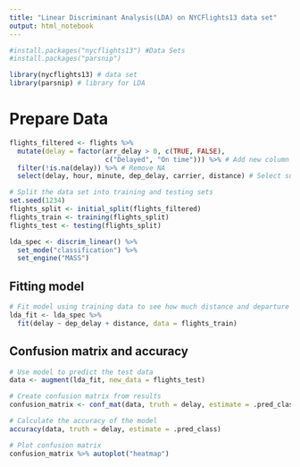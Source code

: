 ```yaml
---
title: "Linear Discriminant Analysis(LDA) on NYCFlights13 data set"
output: html_notebook
---
```



```r
#install.packages("nycflights13") #Data Sets
#install.packages("parsnip")
```

```r
library(nycflights13) # data set
library(parsnip) # library for LDA
```

# Prepare Data

```r
flights_filtered <- flights %>%
  mutate(delay = factor(arr_delay > 0, c(TRUE, FALSE),
                        c("Delayed", "On time"))) %>% # Add new column whether the flight delayed or arrived on time
  filter(!is.na(delay)) %>% # Remove NA
  select(delay, hour, minute, dep_delay, carrier, distance) # Select subset of features
```

```r
# Split the data set into training and testing sets
set.seed(1234)
flights_split <- initial_split(flights_filtered)
flights_train <- training(flights_split)
flights_test <- testing(flights_split)
```

```r
lda_spec <- discrim_linear() %>%
  set_mode("classification") %>%
  set_engine("MASS")
```

## Fitting model

```r
# Fit model using training data to see how much distance and departure delay features affect the delay
lda_fit <- lda_spec %>%
  fit(delay ~ dep_delay + distance, data = flights_train)
```

## Confusion matrix and accuracy

```r
# Use model to predict the test data
data <- augment(lda_fit, new_data = flights_test)

# Create confusion matrix from results
confusion_matrix <- conf_mat(data, truth = delay, estimate = .pred_class)

# Calculate the accuracy of the model
accuracy(data, truth = delay, estimate = .pred_class)

# Plot confusion matrix
confusion_matrix %>% autoplot("heatmap")
```
